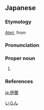 ==Japanese==

===Etymology===
{{ja-kanjitab|い|らん|yomi=o}}
[[ateji|Ateji]], from {{etyl|zh|ja|sort=いらん}} {{m|zh|伊蘭||[[ylang-ylang]]}}

===Pronunciation===
{{ja-pron|イラン|acc=a|acc_ref=SMK5|y=o}}

===Proper noun===
{{ja-pos|proper|イラン}}

# {{rare spelling of|イラン|lang=ja|sort=いらん}}

===References===
<references/>

[[Category:Japanese terms spelled with ateji|いらん]]
{{catlangcode|ja|sort=いらん|Iran|Countries of Asia}}

[[ja:伊蘭]]